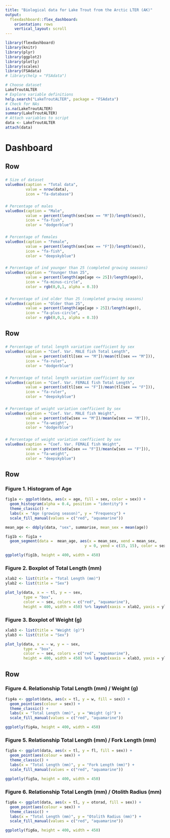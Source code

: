 ```yaml
---
title: "Biological data for Lake Trout from the Arctic LTER (AK)"
output: 
  flexdashboard::flex_dashboard:
    orientation: rows
    vertical_layout: scroll
---
```


```r
library(flexdashboard)
library(knitr)
library(plyr)
library(ggplot2)
library(plotly)
library(scales)
library(FSAdata)
# library(help = "FSAdata")

```


```r
# Choose dataset
LakeTroutALTER
# Explore variable definitions
help.search("LakeTroutALTER", package = "FSAdata")
# Check for NAs
is.na(LakeTroutALTER)
summary(LakeTroutALTER)
# Attach variables to script
data <- LakeTroutALTER
attach(data)

```

Dashboard
=======================================================================

Row
-----------------------------------------------------------------------

###

```r
# Size of dataset
valueBox(caption = "Total data",
         value = nrow(data),
         icon = "fa-database")

```



###

```r
# Percentage of males
valueBox(caption = "Male",
         value = percent(length(sex[sex == "M"])/length(sex)),
         icon = "fa-fish",
         color = "dodgerblue")

```

###

```r
# Percentage of females
valueBox(caption = "Female",
         value = percent(length(sex[sex == "F"])/length(sex)),
         icon = "fa-fish",
         color = "deepskyblue")

```


###

```r
# Percentage of ind younger than 25 (completed growing seasons)
valueBox(caption = "Younger than 25",
         value = percent(length(age[age <= 25])/length(age)),
         icon = "fa-minus-circle",
         color = rgb(0,0,1, alpha = 0.3))

```

###

```r
# Percentage of ind older than 25 (completed growing seasons)
valueBox(caption = "Older than 25",
         value = percent(length(age[age > 25])/length(age)),
         icon = "fa-plus-circle",
         color = rgb(0,0,1, alpha = 0.3))

```



Row
----------------------------------------------------------------------

###

```r
# Percentage of total length variation coefficient by sex
valueBox(caption = "Coef. Var. MALE fish Total Length",
         value = percent(sd(tl[sex == "M"])/mean(tl[sex == "M"])),
         icon = "fa-ruler",
         color = "dodgerblue")
```

###

```r
# Percentage of total length variation coefficient by sex
valueBox(caption = "Coef. Var. FEMALE fish Total Length",
         value = percent(sd(tl[sex == "F"])/mean(tl[sex == "F"])),
         icon = "fa-ruler",
         color = "deepskyblue")
```


###

```r
# Percentage of weight variation coefficient by sex
valueBox(caption = "Coef. Var. MALE fish Weight",
         value = percent(sd(w[sex == "M"])/mean(w[sex == "M"])),
         icon = "fa-weight",
         color = "dodgerblue")

```

###

```r
# Percentage of weight variation coefficient by sex
valueBox(caption = "Coef. Var. FEMALE fish Weight",
         value = percent(sd(w[sex == "F"])/mean(w[sex == "F"])),
         icon = "fa-weight",
         color = "deepskyblue")

```



Row
-----------------------------------------------------------------------

### Figure 1. Histogram of Age

```r

fig1a <- ggplot(data, aes(x = age, fill = sex, color = sex)) +
  geom_histogram(alpha = 0.4, position = "identity") +
  theme_classic() +
  labs(x = "Age (growing season)", y = "Frequency") +
  scale_fill_manual(values = c("red", "aquamarine"))

mean_age <- ddply(data, "sex", summarise, mean_sex = mean(age))

fig1b <- fig1a + 
  geom_segment(data =  mean_age, aes(x = mean_sex, xend = mean_sex,
                                   y = 0, yend = c(15, 15), color = sex))

ggplotly(fig1b, height = 400, width = 450)

```


### Figure 2. Boxplot of Total Length (mm)

```r

xlab2 <- list(title = "Total Length (mm)")
ylab2 <- list(title = "Sex")

plot_ly(data, x = ~ tl, y = ~ sex,
        type = "box",
        color = ~ sex, colors = c("red", "aquamarine"),
        height = 400, width = 450) %>% layout(xaxis = xlab2, yaxis = ylab2)

```


### Figure 3. Boxplot of Weight (g)

```r

xlab3 <- list(title = "Weight (g)")
ylab3 <- list(title = "Sex")

plot_ly(data, x = ~ w, y = ~ sex,
        type = "box",
        color = ~ sex, colors = c("red", "aquamarine"),
        height = 400, width = 450) %>% layout(xaxis = xlab3, yaxis = ylab3)

```



Row
-----------------------------------------------------------------------

### Figure 4. Relationship Total Length (mm) / Weight (g)

```r

fig4a <- ggplot(data, aes(x = tl, y = w, fill = sex)) +
  geom_point(aes(colour = sex)) +
  theme_classic() +
  labs(x = "Total Length (mm)", y = "Weight (g)") +
  scale_fill_manual(values = c("red", "aquamarine"))

ggplotly(fig4a, height = 400, width = 450)

```


### Figure 5. Relationship Total Length (mm) / Fork Length (mm)

```r

fig5a <- ggplot(data, aes(x = tl, y = fl, fill = sex)) +
  geom_point(aes(colour = sex)) +
  theme_classic() +
  labs(x = "Total Length (mm)", y = "Fork Length (mm)") +
  scale_fill_manual(values = c("red", "aquamarine"))

ggplotly(fig5a, height = 400, width = 450)

```


### Figure 6. Relationship Total Length (mm) / Otolith Radius (mm)

```r

fig6a <- ggplot(data, aes(x = tl, y = otorad, fill = sex)) +
  geom_point(aes(colour = sex)) +
  theme_classic() +
  labs(x = "Total Length (mm)", y = "Otolith Radius (mm)") +
  scale_fill_manual(values = c("red", "aquamarine"))

ggplotly(fig6a, height = 400, width = 450)

```

